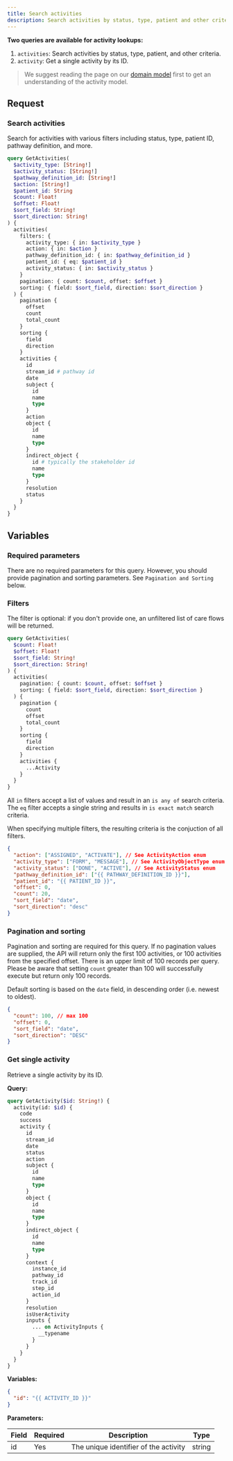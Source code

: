 ```yaml
---
title: Search activities
description: Search activities by status, type, patient and other criteria
---
```


**Two queries are available for activity lookups:**

1. `activities`: Search activities by status, type, patient, and other criteria.
2. `activity`: Get a single activity by its ID.

> We suggest reading the page on our [domain model](/awell-orchestration/docs/getting-started/domain-model) first to get an understanding of the activity model.

## Request

### Search activities

Search for activities with various filters including status, type, patient ID, pathway definition, and more.

```graphql
query GetActivities(
  $activity_type: [String!]
  $activity_status: [String!]
  $pathway_definition_id: [String!]
  $action: [String!]
  $patient_id: String
  $count: Float!
  $offset: Float!
  $sort_field: String!
  $sort_direction: String!
) {
  activities(
    filters: {
      activity_type: { in: $activity_type }
      action: { in: $action }
      pathway_definition_id: { in: $pathway_definition_id }
      patient_id: { eq: $patient_id }
      activity_status: { in: $activity_status }
    }
    pagination: { count: $count, offset: $offset }
    sorting: { field: $sort_field, direction: $sort_direction }
  ) {
    pagination {
      offset
      count
      total_count
    }
    sorting {
      field
      direction
    }
    activities {
      id
      stream_id # pathway id
      date
      subject {
        id
        name
        type
      }
      action
      object {
        id
        name
        type
      }
      indirect_object {
        id # typically the stakeholder id
        name
        type
      }
      resolution
      status
    }
  }
}
```

## Variables

### Required parameters

There are no required parameters for this query. However, you should provide pagination and sorting parameters. See `Pagination and Sorting` below.

### Filters

The filter is optional: if you don't provide one, an unfiltered list of care flows will be returned.

```graphql
query GetActivities(
  $count: Float!
  $offset: Float!
  $sort_field: String!
  $sort_direction: String!
) {
  activities(
    pagination: { count: $count, offset: $offset }
    sorting: { field: $sort_field, direction: $sort_direction }
  ) {
    pagination {
      count
      offset
      total_count
    }
    sorting {
      field
      direction
    }
    activities {
      ...Activity
    }
  }
}
```

All `in` filters accept a list of values and result in an `is any of` search criteria. The `eq` filter accepts a single string and results in `is exact match` search criteria.

When specifying multiple filters, the resulting criteria is the conjuction of all filters.

```json
{
  "action": ["ASSIGNED", "ACTIVATE"], // See ActivityAction enum
  "activity_type": ["FORM", "MESSAGE"], // See ActivityObjectType enum
  "activity_status": ["DONE", "ACTIVE"], // See ActivityStatus enum
  "pathway_definition_id": ["{{ PATHWAY_DEFINITION_ID }}"],
  "patient_id": "{{ PATIENT_ID }}",
  "offset": 0,
  "count": 20,
  "sort_field": "date",
  "sort_direction": "desc"
}
```

### Pagination and sorting

Pagination and sorting are required for this query. If no pagination values are supplied, the API will return only the first 100 activities, or 100 activities from the specified offset. There is an upper limit of 100 records per query. Please be aware that setting `count` greater than 100 will successfully execute but return only 100 records.

Default sorting is based on the `date` field, in descending order (i.e. newest to oldest).

```json
{
  "count": 100, // max 100
  "offset": 0,
  "sort_field": "date",
  "sort_direction": "DESC"
}
```

### Get single activity

Retrieve a single activity by its ID.

**Query:**

```graphql
query GetActivity($id: String!) {
  activity(id: $id) {
    code
    success
    activity {
      id
      stream_id
      date
      status
      action
      subject {
        id
        name
        type
      }
      object {
        id
        name
        type
      }
      indirect_object {
        id
        name
        type
      }
      context {
        instance_id
        pathway_id
        track_id
        step_id
        action_id
      }
      resolution
      isUserActivity
      inputs {
        ... on ActivityInputs {
          __typename
        }
      }
    }
  }
}
```

**Variables:**

```json
{
  "id": "{{ ACTIVITY_ID }}"
}
```

**Parameters:**

<div className="table-wrapper">
  <table>
    <thead>
      <tr>
        <th>Field</th>
        <th>Required</th>
        <th>Description</th>
        <th>Type</th>
      </tr>
    </thead>
    <tbody>
      <tr>
        <td>id</td>
        <td>Yes</td>
        <td>The unique identifier of the activity</td>
        <td>string</td>
      </tr>
    </tbody>
  </table>
</div>
